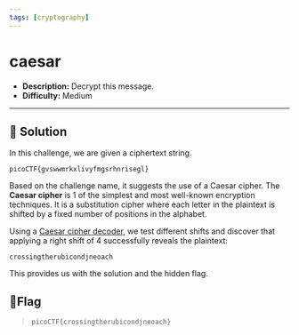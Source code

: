 ---
tags: [cryptography]
---
# caesar

- **Description:** Decrypt this message.
- **Difficulty:** Medium

---

## 🔎 Solution
In this challenge, we are given a ciphertext string.
```
picoCTF{gvswwmrkxlivyfmgsrhnrisegl}
```
Based on the challenge name, it suggests the use of a Caesar cipher. 
The **Caesar cipher** is 1 of the simplest and most well-known encryption techniques. 
It is a substitution cipher where each letter in the plaintext is shifted by a fixed number of positions in the alphabet.

Using a [Caesar cipher decoder](https://www.dcode.fr/caesar-cipher), we test different shifts and discover that applying a right shift of 4 successfully reveals the plaintext:
```
crossingtherubicondjneoach
```
This provides us with the solution and the hidden flag.

## 🚩Flag
> `picoCTF{crossingtherubicondjneoach}`
